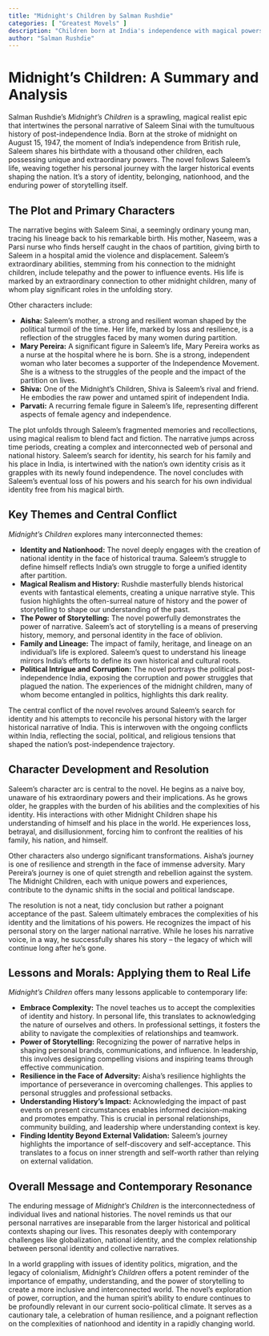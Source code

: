 ```yaml
---
title: "Midnight's Children by Salman Rushdie"
categories: [ "Greatest Movels" ]
description: "Children born at India's independence with magical powers."
author: "Salman Rushdie"
---
```

# Midnight's Children: A Summary and Analysis

Salman Rushdie's *Midnight's Children* is a sprawling, magical realist epic that intertwines the personal narrative of Saleem Sinai with the tumultuous history of post-independence India.  Born at the stroke of midnight on August 15, 1947, the moment of India's independence from British rule, Saleem shares his birthdate with a thousand other children, each possessing unique and extraordinary powers. The novel follows Saleem's life, weaving together his personal journey with the larger historical events shaping the nation.  It's a story of identity, belonging, nationhood, and the enduring power of storytelling itself.


## The Plot and Primary Characters

The narrative begins with Saleem Sinai, a seemingly ordinary young man, tracing his lineage back to his remarkable birth.  His mother, Naseem, was a Parsi nurse who finds herself caught in the chaos of partition, giving birth to Saleem in a hospital amid the violence and displacement.  Saleem's extraordinary abilities, stemming from his connection to the midnight children, include telepathy and the power to influence events.  His life is marked by an extraordinary connection to other midnight children, many of whom play significant roles in the unfolding story.

Other characters include:

* **Aisha: **Saleem's mother, a strong and resilient woman shaped by the political turmoil of the time.  Her life, marked by loss and resilience, is a reflection of the struggles faced by many women during partition.
* **Mary Pereira:**  A significant figure in Saleem's life, Mary Pereira works as a nurse at the hospital where he is born. She is a strong, independent woman who later becomes a supporter of the Independence Movement. She is a witness to the struggles of the people and the impact of the partition on lives.
* **Shiva:** One of the Midnight's Children, Shiva is Saleem’s rival and friend. He embodies the raw power and untamed spirit of independent India.
* **Parvati:**  A recurring female figure in Saleem's life, representing different aspects of female agency and independence.

The plot unfolds through Saleem's fragmented memories and recollections, using magical realism to blend fact and fiction.  The narrative jumps across time periods, creating a complex and interconnected web of personal and national history.  Saleem's search for identity, his search for his family and his place in India, is intertwined with the nation's own identity crisis as it grapples with its newly found independence.  The novel concludes with Saleem's eventual loss of his powers and his search for his own individual identity free from his magical birth.


## Key Themes and Central Conflict

*Midnight's Children* explores many interconnected themes:

* **Identity and Nationhood:** The novel deeply engages with the creation of national identity in the face of historical trauma. Saleem's struggle to define himself reflects India's own struggle to forge a unified identity after partition.
* **Magical Realism and History:** Rushdie masterfully blends historical events with fantastical elements, creating a unique narrative style. This fusion highlights the often-surreal nature of history and the power of storytelling to shape our understanding of the past.
* **The Power of Storytelling:** The novel powerfully demonstrates the power of narrative. Saleem's act of storytelling is a means of preserving history, memory, and personal identity in the face of oblivion.
* **Family and Lineage:**  The impact of family, heritage, and lineage on an individual’s life is explored. Saleem’s quest to understand his lineage mirrors India’s efforts to define its own historical and cultural roots.
* **Political Intrigue and Corruption:** The novel portrays the political post-independence India, exposing the corruption and power struggles that plagued the nation. The experiences of the midnight children, many of whom become entangled in politics, highlights this dark reality.

The central conflict of the novel revolves around Saleem's search for identity and his attempts to reconcile his personal history with the larger historical narrative of India.  This is interwoven with the ongoing conflicts within India, reflecting the social, political, and religious tensions that shaped the nation's post-independence trajectory.


## Character Development and Resolution

Saleem’s character arc is central to the novel. He begins as a naive boy, unaware of his extraordinary powers and their implications. As he grows older, he grapples with the burden of his abilities and the complexities of his identity. His interactions with other Midnight Children shape his understanding of himself and his place in the world.  He experiences loss, betrayal, and disillusionment, forcing him to confront the realities of his family, his nation, and himself.

Other characters also undergo significant transformations.  Aisha’s journey is one of resilience and strength in the face of immense adversity. Mary Pereira's journey is one of quiet strength and rebellion against the system. The Midnight Children, each with unique powers and experiences, contribute to the dynamic shifts in the social and political landscape.

The resolution is not a neat, tidy conclusion but rather a poignant acceptance of the past. Saleem ultimately embraces the complexities of his identity and the limitations of his powers. He recognizes the impact of his personal story on the larger national narrative. While he loses his narrative voice, in a way, he successfully shares his story – the legacy of which will continue long after he’s gone.

## Lessons and Morals: Applying them to Real Life

*Midnight's Children* offers many lessons applicable to contemporary life:

* **Embrace Complexity:** The novel teaches us to accept the complexities of identity and history. In personal life, this translates to acknowledging the nature of ourselves and others. In professional settings, it fosters the ability to navigate the complexities of relationships and teamwork.
* **Power of Storytelling:** Recognizing the power of narrative helps in shaping personal brands, communications, and influence. In leadership, this involves designing compelling visions and inspiring teams through effective communication.
* **Resilience in the Face of Adversity:** Aisha’s resilience highlights the importance of perseverance in overcoming challenges. This applies to personal struggles and professional setbacks.
* **Understanding History's Impact:** Acknowledging the impact of past events on present circumstances enables informed decision-making and promotes empathy. This is crucial in personal relationships, community building, and leadership where understanding context is key.
* **Finding Identity Beyond External Validation:** Saleem's journey highlights the importance of self-discovery and self-acceptance.  This translates to a focus on inner strength and self-worth rather than relying on external validation.

## Overall Message and Contemporary Resonance

The enduring message of *Midnight's Children* is the interconnectedness of individual lives and national histories. The novel reminds us that our personal narratives are inseparable from the larger historical and political contexts shaping our lives.  This resonates deeply with contemporary challenges like globalization, national identity, and the complex relationship between personal identity and collective narratives.

In a world grappling with issues of identity politics, migration, and the legacy of colonialism, *Midnight's Children* offers a potent reminder of the importance of empathy, understanding, and the power of storytelling to create a more inclusive and interconnected world.  The novel's exploration of power, corruption, and the human spirit’s ability to endure continues to be profoundly relevant in our current socio-political climate.  It serves as a cautionary tale, a celebration of human resilience, and a poignant reflection on the complexities of nationhood and identity in a rapidly changing world.

